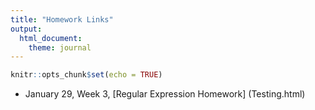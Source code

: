 ```yaml
---
title: "Homework Links"
output: 
  html_document:
    theme: journal
---
```


```r
knitr::opts_chunk$set(echo = TRUE)
```

- January 29, Week 3, [Regular Expression Homework] (Testing.html)

